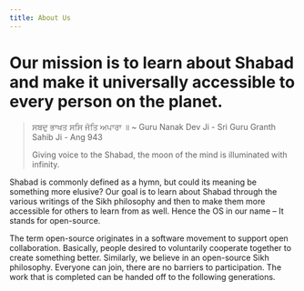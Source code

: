 ```yaml
---
title: About Us
---
```


# Our mission is to learn about Shabad and make it universally accessible to every person on the planet.

> ਸਬਦੁ ਭਾਖਤ ਸਸਿ ਜੋਤਿ ਅਪਾਰਾ ॥
> ~ Guru Nanak Dev Ji - Sri Guru Granth Sahib Ji - Ang 943
>
> Giving voice to the Shabad, the moon of the mind is illuminated with infinity.

Shabad is commonly defined as a hymn, but could its meaning be something more elusive? Our goal is to learn about Shabad through the various writings of the Sikh philosophy and then to make them more accessible for others to learn from as well. Hence the OS in our name – It stands for open-source.

The term open-source originates in a software movement to support open collaboration. Basically, people desired to voluntarily cooperate together to create something better. Similarly, we believe in an open-source Sikh philosophy. Everyone can join, there are no barriers to participation. The work that is completed can be handed off to the following generations.
